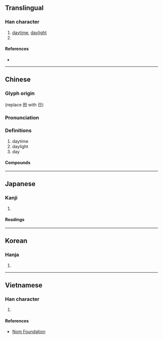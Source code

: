 {{character info/new}}
{{also|昼}}
==Translingual==
{{ja-forms|[[昼]]|[[昼]]|晝}}

===Han character===
{{Han char|rn=72|rad=日|as=07|sn=11|four=50106|canj=LGAM|ids=⿱書一}}

# [[daytime]], [[daylight]]
# {{surname|lang=zh}}

====References====
* {{Han ref|kx=0495.430|dkj=13948|dj=0862.050|hdz=21515.020|uh=665D|ud=26205|bh=B1DE|bd=45534}}

----

==Chinese==
{{zh-forms|s=昼}}

===Glyph origin===
{{Han etym}}
{{Han compound|畫|日|t1=draw|t2=sun|ls=ic}} (replace 田 with 日)

===Pronunciation===
{{zh-pron
|m=zhòu
|c=zau3
|h=pfs=chu
|mn=tw,xm,zz:tàu/qz:tiù
|mn_note=tàu - vernacular; tiù - literary
|mc=y
|oc=y
|cat=n
}}

===Definitions===
{{zh-hanzi}}

# daytime
# daylight
# day

====Compounds====
{{zh-der|上晝|下晝|不分晝夜|不捨晝夜|不舍晝夜|俾晝作夜|卜夜卜晝|卜晝卜夜|夜以繼晝|夜行晝伏|旦晝|晝伏|晝伏夜出|晝伏夜游|晝分|晝夜|晝夜停勻|晝夜兼行|晝寢|晝日|晝日晝夜|晝暝|晝短夜長|晝錦之榮|晝錦堂|晝錦榮歸|月明如晝|永晝|沒晝夜|炫晝縞夜|照如白晝|白晝|衣繡晝行|衣錦晝游}}

----

==Japanese==

===Kanji===
{{ja-kanji|grade=|rs=日07|shin=昼}}

# {{defn|lang=ja|sort=日07}}

====Readings====
{{ja-readings
|goon=ちゅう<ちう
|kanon=ちゅう<ちう
|kun=ひる-
}}

----

==Korean==

===Hanja===
{{ko-hanja|hangeul=주|eumhun=|rv=ju|mr=chu|y=cwu}}

# {{defn|lang=ko|sort=日07}}

----

==Vietnamese==

===Han character===
{{vi-hantu|[[chú]], [[trú]]|rs=日07}}

# {{defn|lang=vi|sort=日07}}

====References====
* [http://nomfoundation.org/common/nom_details.php?codepoint=665d Nom Foundation]